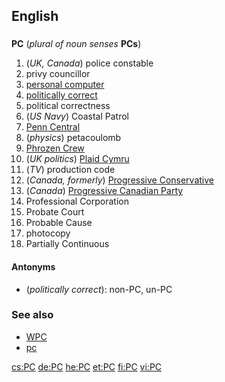 ==English==
==={{initialism}}===
'''PC''' (''plural of noun senses'' '''PCs''')

#(''UK, Canada'') police constable
#privy councillor
#[[personal computer]]
#[[politically correct]]
#political correctness
#(''US Navy'') Coastal Patrol
#[[w:Penn Central|Penn Central]]
#(''physics'') petacoulomb
#[[w:Phrozen Crew|Phrozen Crew]]
#(''UK politics'') [[w:Plaid Cymru|Plaid Cymru]]
#(''TV'') production code
#(''Canada, formerly'') [[w:Progressive Conservative|Progressive Conservative]]
#(''Canada'') [[w:Progressive Canadian Party|Progressive Canadian Party]]
#Professional Corporation
#Probate Court
#Probable Cause
#photocopy
#Partially Continuous

====Antonyms====
*(''politically correct''): non-PC, un-PC

===See also===
*[[WPC]]
*[[pc]]

[[cs:PC]]
[[de:PC]]
[[he:PC]]
[[et:PC]]
[[fi:PC]]
[[vi:PC]]